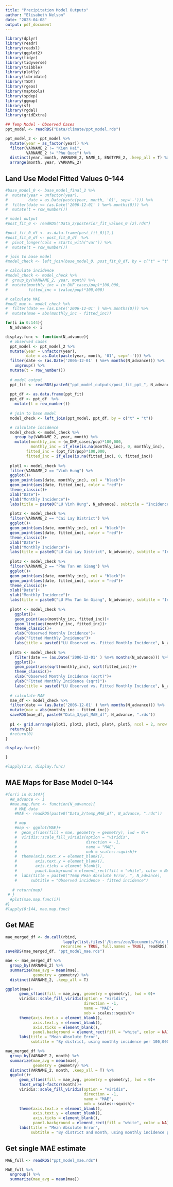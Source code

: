 ```yaml
---
title: "Precipitation Model Outputs"
author: "Elisabeth Nelson"
date: "2023-04-08"
output: pdf_document
---
```


```r
library(dplyr)
library(readr)
library(readxl)
library(ggplot2)
library(tidyr)
library(tidyverse)
library(tsibble)
library(plotly)
library(lubridate)
library(TSDT)
library(rgeos) 
library(maptools) 
library(spdep)  
library(ggmap)  
library(sf)
library(rgdal)
library(gridExtra)
```

```r
## Temp Model - Observed Cases
ppt_model <- readRDS("Data/climate/ppt_model.rds")

ppt_model_2 <- ppt_model %>%
  mutate(year = as_factor(year)) %>%
  filter(VARNAME_2 != "Kien Hai", 
         VARNAME_2 != "Phu Quoc") %>%
  distinct(year, month, VARNAME_2, NAME_1, ENGTYPE_2, .keep_all = T) %>%
  arrange(month, year, VARNAME_2)

```

## Land Use Model Fitted Values 0-144
```r
#base_model_0 <- base_model_final_2 %>%
#  mutate(year = unfactor(year), 
#         date = as.Date(paste(year, month, '01', sep='-'))) %>%
#  filter(date <= (as.Date('2006-12-01' ) %m+% months(0))) %>%
#  mutate(t = row_number())

# model output
#post_fit_0 <- readRDS("Data_2/posterior_fit_values_0 (2).rds")

#post_fit_0_df <- as.data.frame(post_fit_0)[1,]
#post_fit_0_df <- post_fit_0_df  %>%
#  pivot_longer(cols = starts_with("var")) %>%
#  mutate(t = row_number())

# join to base model
#model_check <- left_join(base_model_0, post_fit_0_df, by = c("t" = "t"))

# calculate incidence
#model_check <- model_check %>%
#  group_by(VARNAME_2, year, month) %>%
#  mutate(monthly_inc = (m_DHF_cases/pop)*100,000, 
#         fitted_inc = (value/pop)*100,000)

# calculate MAE
#mod1_mae <- model_check %>%
#  filter(date == (as.Date('2006-12-01' ) %m+% months(0))) %>%
#  mutate(mae = abs(monthly_inc - fitted_inc))

for(i in 0:144){
  N_advance <- i

display.func <- function(N_advance){
  # observed cases
  ppt_model <- ppt_model_2 %>%
  mutate(year = unfactor(year), 
         date = as.Date(paste(year, month, '01', sep='-'))) %>%
  filter(date <= (as.Date('2006-12-01' ) %m+% months(N_advance))) %>%
    ungroup() %>%
  mutate(t = row_number())
  
  # model output
  ppt_fit <- readRDS(paste0("ppt_model_outputs/post_fit_ppt_", N_advance, ".rds"))
  
  ppt_df <- as.data.frame(ppt_fit)
  ppt_df <- ppt_df  %>%
    mutate(t = row_number())
  
  # join to base model
  model_check <- left_join(ppt_model, ppt_df, by = c("t" = "t"))

  # calculate incidence
  model_check <- model_check %>%
    group_by(VARNAME_2, year, month) %>%
    mutate(monthly_inc = (m_DHF_cases/pop)*100,000,
           monthly_inc = if_else(is.na(monthly_inc), 0, monthly_inc),
         fitted_inc = (ppt_fit/pop)*100,000, 
         fitted_inc = if_else(is.na(fitted_inc), 0, fitted_inc))
  
  plot1 <- model_check %>%
  filter(VARNAME_2 == "Vinh Hung") %>%
  ggplot()+
  geom_point(aes(date, monthly_inc), col = "black")+
  geom_point(aes(date, fitted_inc), color = "red")+
  theme_classic()+
  xlab("Date")+
  ylab("Monthly Incidence")+
  labs(title = paste0("LU Vinh Hung", N_advance), subtitle = "Incidence per 100,000")
  
  plot2 <- model_check %>%
  filter(VARNAME_2 == "Cai Lay District") %>%
  ggplot()+
  geom_point(aes(date, monthly_inc), col = "black")+
  geom_point(aes(date, fitted_inc), color = "red")+
  theme_classic()+
  xlab("Date")+
  ylab("Monthly Incidence")+
  labs(title = paste0("LU Cai Lay District", N_advance), subtitle = "Incidence per 100,000")
  
  plot3 <- model_check %>%
  filter(VARNAME_2 == "Phu Tan An Giang") %>%
  ggplot()+
  geom_point(aes(date, monthly_inc), col = "black")+
  geom_point(aes(date, fitted_inc), color = "red")+
  theme_classic()+
  xlab("Date")+
  ylab("Monthly Incidence")+
  labs(title = paste0("LU Phu Tan An Giang", N_advance), subtitle = "Incidence per 100,000")
  
  plot4 <- model_check %>%
    ggplot()+
    geom_point(aes(monthly_inc, fitted_inc))+
    geom_line(aes(monthly_inc, fitted_inc))+
    theme_classic()+
    xlab("Observed Monthly Incidence")+
    ylab("Fitted Monthly Incidence")+
    labs(title = paste0("LU Observed vs. Fitted Monthly Incidence", N_advance))
   
  plot5 <- model_check %>%
    filter(date == (as.Date('2006-12-01' ) %m+% months(N_advance))) %>%
    ggplot()+
    geom_point(aes(sqrt(monthly_inc), sqrt(fitted_inc)))+
    theme_classic()+
    xlab("Observed Monthly Incidence (sqrt)")+
    ylab("Fitted Monthly Incidence (sqrt)")+
    labs(title = paste0("LU Observed vs. Fitted Monthly Incidence", N_advance))
    
  # calculate MAE
  mae_df <- model_check %>%
  filter(date == (as.Date('2006-12-01' ) %m+% months(N_advance))) %>%
  mutate(mae = abs(monthly_inc - fitted_inc))
  saveRDS(mae_df, paste0("Data_3/ppt_MAE_df", N_advance, ".rds"))
  
  p1 <- grid.arrange(plot1, plot2, plot3, plot4, plot5, ncol = 2, nrow = 3)
  return(p1)
  #return(0)
}

display.func(i)

}

#lapply(1:2, display.func)
```

## MAE Maps for Base Model 0-144
```r
#for(i in 0:144){
  #N_advance <- i
  #mae.map.func <- function(N_advance){
    # MAE data
    #MAE <- readRDS(paste0("Data_2/temp_MAE_df", N_advance, ".rds"))

    # map
    #map <- ggplot(MAE)+
    #  geom_sf(aes(fill = mae, geometry = geometry), lwd = 0)+
    #  viridis::scale_fill_viridis(option = "viridis", 
    #                              direction = -1, 
    #                              name = "MAE", 
    #                              oob = scales::squish)+
    #  theme(axis.text.x = element_blank(),
    #        axis.text.y = element_blank(),
    #        axis.ticks = element_blank(),
    #        panel.background = element_rect(fill = "white", color = NA))+
    #  labs(title = paste0("Temp Mean Absolute Error, ", N_advance), 
    #      subtitle = "Observed incidence - fitted incidence")
    
   # return(map)
 # }
  #plot(mae.map.func(i))
#}  
#lapply(0:144, mae.map.func)
```

## Get MAE
```r

mae_merged_df <- do.call(rbind, 
                         lapply(list.files('/Users/zoe/Documents/Yale EMD/Rotation 1/Dengue - Vietnam/dengue_exploration/Data_3', 
                        recursive = TRUE, full.names = TRUE), readRDS))
saveRDS(mae_merged_df, "ppt_model_mae.rds")

mae <- mae_merged_df %>%
  group_by(VARNAME_2) %>%
  summarize(mae_avg = mean(mae), 
            geometry = geometry) %>%
  distinct(VARNAME_2, .keep_all = T)

ggplot(mae)+
      geom_sf(aes(fill = mae_avg, geometry = geometry), lwd = 0)+
      viridis::scale_fill_viridis(option = "viridis", 
                                  direction = -1, 
                                  name = "MAE", 
                                  oob = scales::squish)+
      theme(axis.text.x = element_blank(),
            axis.text.y = element_blank(),
            axis.ticks = element_blank(),
            panel.background = element_rect(fill = "white", color = NA))+
      labs(title = "Mean Absolute Error", 
           subtitle = "By district, using monthly incidence per 100,000 persons")

mae_merged_df %>%
  group_by(VARNAME_2, month) %>%
  summarize(mae_avg = mean(mae), 
            geometry = geometry) %>%
  distinct(VARNAME_2, month, .keep_all = T) %>%
  ggplot()+
      geom_sf(aes(fill = mae_avg, geometry = geometry), lwd = 0)+
      facet_wrap(~factor(month))+
      viridis::scale_fill_viridis(option = "viridis", 
                                  direction = -1, 
                                  name = "MAE", 
                                  oob = scales::squish)+
      theme(axis.text.x = element_blank(),
            axis.text.y = element_blank(),
            axis.ticks = element_blank(),
            panel.background = element_rect(fill = "white", color = NA))+
      labs(title = "Mean Absolute Error", 
           subtitle = "By district and month, using monthly incidence per 100,000 persons")

```

## Get single MAE estimate
```r

MAE_full <- readRDS("ppt_model_mae.rds")

MAE_full %>%
  ungroup() %>%
  summarize(mae_avg = mean(mae))

```